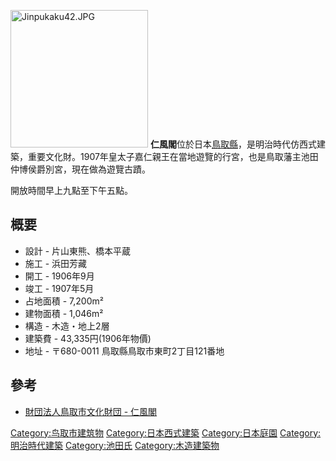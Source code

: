 [[File:Jinpukaku42.JPG|220px]]
'''仁風閣'''位於日本[[鳥取縣|鳥取縣]]，是明治時代仿西式建築，重要文化財。1907年皇太子嘉仁親王在當地遊覽的行宮，也是鳥取藩主池田仲博侯爵別宮，現在做為遊覽古蹟。

開放時間早上九點至下午五點。

==概要==
*設計 - 片山東熊、橋本平蔵
*施工 - 浜田芳藏
*開工 - 1906年9月
*竣工 - 1907年5月
*占地面積 - 7,200m²
*建物面積 - 1,046m²
*構造 - 木造・地上2層
*建築費 - 43,335円(1906年物價)
*地址 - 〒680-0011 鳥取縣鳥取市東町2丁目121番地
== 參考 ==
{{Commons|Category:Jinpukaku}}
* [http://www.tbz.or.jp/jinpuukaku/ 財団法人鳥取市文化財団 - 仁風閣] {{Wayback|url=http://www.tbz.or.jp/jinpuukaku/ |date=20201127102607 }}

{{coord|35.5071263|134.2374716|region:JP|display=title}}
[[Category:鸟取市建筑物|Category:鸟取市建筑物]]
[[Category:日本西式建築|Category:日本西式建築]]
[[Category:日本庭園|Category:日本庭園]]
[[Category:明治時代建築|Category:明治時代建築]]
[[Category:池田氏|Category:池田氏]]
[[Category:木造建築物|Category:木造建築物]]